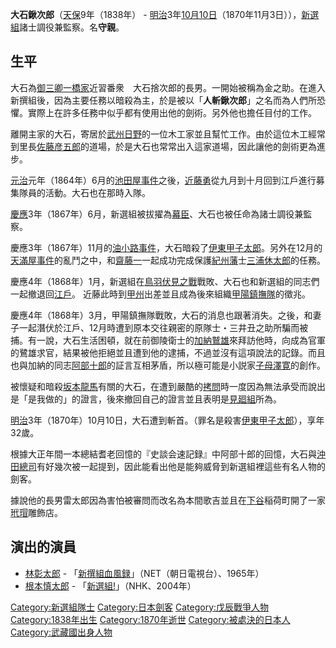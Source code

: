 {{japanese|japanese=大石 鍬次郎|kana=おおいし くわじろう|romaji=Oishi Kuwajirou}}

'''大石鍬次郎'''（[[天保_(日本)|天保]]9年（1838年） - [[明治|明治]]3年[[10月10日_(旧暦)|10月10日]]（1870年11月3日）），[[新選組|新選組]]諸士調役兼監察。名'''守親'''。

==生平==
大石為[[御三卿|御三卿]][[一橋家|一橋家]]近習番衆　大石捨次郎的長男。一開始被稱為金之助。在進入新撰組後，因為主要任務以暗殺為主，於是被以「'''人斬鍬次郎'''」之名而為人們所恐懼。實際上在許多任務中似乎都有使用出他的劍術。另外他也擔任目付的工作。

離開主家的大石，寄居於[[武州|武州]][[日野市#日野宿|日野]]的一位木工家並且幫忙工作。由於這位木工經常到里長[[佐藤彦五郎|佐藤彦五郎]]的道場，於是大石也常常出入這家道場，因此讓他的劍術更為進步。

[[元治|元治]]元年（1864年）6月的[[池田屋事件|池田屋事件]]之後，[[近藤勇|近藤勇]]從九月到十月回到江戶進行募集隊員的活動。大石也在那時入隊。

[[慶應|慶應]]3年（1867年）6月，新選組被拔擢為[[幕臣|幕臣]]、大石也被任命為諸士調役兼監察。

慶應3年（1867年）11月的[[油小路事件|油小路事件]]，大石暗殺了[[伊東甲子太郎|伊東甲子太郎]]。另外在12月的[[天滿屋事件|天滿屋事件]]的亂鬥之中，和[[齋藤一|齋藤一]]一起成功完成保護[[紀州藩|紀州藩]]士[[三浦休太郎|三浦休太郎]]的任務。

慶應4年（1868年）1月，新選組在[[鳥羽伏見之戰|鳥羽伏見之戰]]戰敗、大石也和新選組的同志們一起撤退回[[江戶|江戶]]。
近藤此時到[[甲州|甲州]]出差並且成為後來組織[[甲陽鎮撫隊|甲陽鎮撫隊]]的徵兆。

慶應4年（1868年）3月，甲陽鎮撫隊戰敗，大石的消息也跟著消失。之後，和妻子一起潛伏於江戶、12月時遭到原本交往親密的原隊士・三井丑之助所騙而被捕。有一說，大石生活困頓，就在前御陵衛士的[[加納鷲雄|加納鷲雄]]來拜訪他時，向成為官軍的鷺雄求官，結果被他拒絕並且遭到他的逮捕，不過並沒有這項說法的記錄。而且也與加納的同志[[阿部十郎|阿部十郎]]的証言互相茅盾，所以極可能是小説家[[子母澤寛|子母澤寛]]的創作。

被懷疑和暗殺[[坂本龍馬|坂本龍馬]]有關的大石，在遭到嚴酷的[[刑求|拷問]]時一度因為無法承受而說出是「是我做的」的證言，後來撤回自己的證言並且表明是[[見廻組|見廻組]]所為。

[[明治|明治]]3年（1870年）10月10日，大石遭到斬首。（罪名是殺害[[伊東甲子太郎|伊東甲子太郎]]），享年32歲。

根據大正年間一本總結耆老回憶的『史談会速記録』中阿部十郎的回憶，大石與[[沖田總司|沖田總司]]有好幾次被一起提到，因此能看出他是能夠威脅到新選組裡這些有名人物的劍客。

據說他的長男雷太郎因為害怕被審問而改名為本間歌吉並且在[[下谷|下谷]]稲荷町開了一家[[玳瑁_(寶石)|玳瑁]]雕飾店。

==演出的演員==
*[[林彰太郎|林彰太郎]] - 「[[新撰組血風録|新撰組血風録]]」（NET（朝日電視台）、1965年）
*[[根本慎太郎|根本慎太郎]] - 「[[新選組!|新選組!]]」（NHK、2004年）

{{DEFAULTSORT:Oishi Kuwajirou}}
[[Category:新選組隊士|Category:新選組隊士]]
[[Category:日本劍客|Category:日本劍客]]
[[Category:戊辰戰爭人物|Category:戊辰戰爭人物]]
[[Category:1838年出生|Category:1838年出生]]
[[Category:1870年逝世|Category:1870年逝世]]
[[Category:被處決的日本人|Category:被處決的日本人]]
[[Category:武藏國出身人物|Category:武藏國出身人物]]